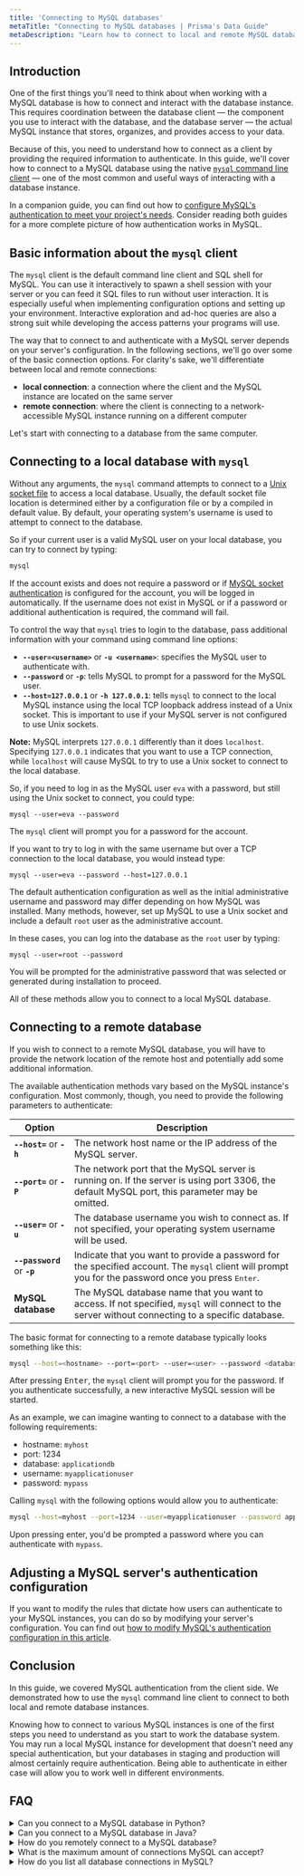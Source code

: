 ```yaml
---
title: 'Connecting to MySQL databases'
metaTitle: "Connecting to MySQL databases | Prisma's Data Guide"
metaDescription: "Learn how to connect to local and remote MySQL databases using the `mysql` client"
---
```


## Introduction

One of the first things you'll need to think about when working with a MySQL database is how to connect and interact with the database instance.  This requires coordination between the database client — the component you use to interact with the database, and the database server — the actual MySQL instance that stores, organizes, and provides access to your data.

Because of this, you need to understand how to connect as a client by providing the required information to authenticate.  In this guide, we'll cover how to connect to a MySQL database using the native [`mysql` command line client](https://dev.mysql.com/doc/refman/8.0/en/mysql.html) — one of the most common and useful ways of interacting with a database instance.

In a companion guide, you can find out how to [configure MySQL's authentication to meet your project's needs](/mysql/authentication-and-authorization/user-management-and-authentication).  Consider reading both guides for a more complete picture of how authentication works in MySQL.

## Basic information about the `mysql` client

The `mysql` client is the default command line client and SQL shell for MySQL.  You can use it interactively to spawn a shell session with your server or you can feed it SQL files to run without user interaction.  It is especially useful when implementing configuration options and setting up your environment.  Interactive exploration and ad-hoc queries are also a strong suit while developing the access patterns your programs will use.

The way that to connect to and authenticate with a MySQL server depends on your server's configuration.  In the following sections, we'll go over some of the basic connection options.  For clarity's sake, we'll differentiate between local and remote connections:

* **local connection**: a connection where the client and the MySQL instance are located on the same server 
* **remote connection**: where the client is connecting to a network-accessible MySQL instance running on a different computer

Let's start with connecting to a database from the same computer.

## Connecting to a local database with `mysql`

Without any arguments, the `mysql` command attempts to connect to a [Unix socket file](https://en.wikipedia.org/wiki/Unix_file_types) to access a local database.  Usually, the default socket file location is determined either by a configuration file or by a compiled in default value.  By default, your operating system's username is used to attempt to connect to the database.

So if your current user is a valid MySQL user on your local database, you can try to connect by typing:

```bash
mysql
```

If the account exists and does not require a password or if [MySQL socket authentication](https://dev.mysql.com/doc/refman/8.0/en/socket-pluggable-authentication.html) is configured for the account, you will be logged in automatically.  If the username does not exist in MySQL or if a password or additional authentication is required, the command will fail.

To control the way that `mysql` tries to login to the database, pass additional information with your command using command line options:

* **`--user=<username>`** or **`-u <username>`**: specifies the MySQL user to authenticate with.
* **`--password`** or **`-p`**: tells MySQL to prompt for a password for the MySQL user.
* **`--host=127.0.0.1`** or **`-h 127.0.0.1`**: tells `mysql` to connect to the local MySQL instance using the local TCP loopback address instead of a Unix socket.  This is important to use if your MySQL server is not configured to use Unix sockets.

**Note:** MySQL interprets `127.0.0.1` differently than it does `localhost`.  Specifying `127.0.0.1` indicates that you want to use a TCP connection, while `localhost` will cause MySQL to try to use a Unix socket to connect to the local database.

So, if you need to log in as the MySQL user `eva` with a password, but still using the Unix socket to connect, you could type:

```shell
mysql --user=eva --password
```

The `mysql` client will prompt you for a password for the account.

If you want to try to log in with the same username but over a TCP connection to the local database, you would instead type:

```shell
mysql --user=eva --password --host=127.0.0.1
```

The default authentication configuration as well as the initial administrative username and password may differ depending on how MySQL was installed.  Many methods, however, set up MySQL to use a Unix socket and include a default `root` user as the administrative account.

In these cases, you can log into the database as the `root` user by typing:

```shell
mysql --user=root --password
```

You will be prompted for the administrative password that was selected or generated during installation to proceed.

All of these methods allow you to connect to a local MySQL database.

## Connecting to a remote database

If you wish to connect to a remote MySQL database, you will have to provide the network location of the remote host and potentially add some additional information.

The available authentication methods vary based on the MySQL instance's configuration.  Most commonly, though, you need to provide the following parameters to authenticate:

| **Option** | **Description** |
| ---------- | --------------- |
| **`--host=`** or **`-h`** | The network host name or the IP address of the MySQL server. |
| **`--port=`** or **`-P`**| The network port that the MySQL server is running on.  If the server is using port 3306, the default MySQL port, this parameter may be omitted. |
| **`--user=`** or **`-u`** | The database username you wish to connect as.  If not specified, your operating system username will be used. |
| **`--password`** or **`-p`** | Indicate that you want to provide a password for the specified account.  The `mysql` client will prompt you for the password once you press <kbd>Enter</kbd>. |
| **MySQL database** | The MySQL database name that you want to access.  If not specified, `mysql` will connect to the server without connecting to a specific database. |

The basic format for connecting to a remote database typically looks something like this:

```bash
mysql --host=<hostname> --port=<port> --user=<user> --password <database>
```

After pressing <kbd>Enter</kbd>, the `mysql` client will prompt you for the password.  If you authenticate successfully, a new interactive MySQL session will be started.

As an example, we can imagine wanting to connect to a database with the following requirements:

* hostname: `myhost`
* port: 1234
* database: `applicationdb`
* username: `myapplicationuser`
* password: `mypass`

Calling `mysql` with the following options would allow you to authenticate:

```bash
mysql --host=myhost --port=1234 --user=myapplicationuser --password applicationdb
```

Upon pressing enter, you'd be prompted a password where you can authenticate with `mypass`.

## Adjusting a MySQL server's authentication configuration

If you want to modify the rules that dictate how users can authenticate to your MySQL instances, you can do so by modifying your server's configuration.  You can find out [how to modify MySQL's authentication configuration in this article](/mysql/authentication-and-authorization/user-management-and-authentication).

## Conclusion

In this guide, we covered MySQL authentication from the client side.  We demonstrated how to use the `mysql` command line client to connect to both local and remote database instances.

Knowing how to connect to various MySQL instances is one of the first steps you need to understand as you start to work the database system.  You may run a local MySQL instance for development that doesn't need any special authentication, but your databases in staging and production will almost certainly require authentication.  Being able to authenticate in either case will allow you to work well in different environments.

## FAQ

<details><summary>Can you connect to a MySQL database in Python?</summary>

Yes, you can connect to a MySQL database using Python. You will need to download the MySQL Python connector and use the `connect()` constructor.

MySQL provides a [developer guide](https://dev.mysql.com/doc/connector-python/en/connector-python-example-connecting.html) once the connector is downloaded.

</details>

<details><summary>Can you connect to a MySQL database in Java?</summary>

Yes, you can connect to a MySQL database using Java. You will need to download the MySQL Java connector.

MySQL provides an [installation guide](https://dev.mysql.com/doc/connector-j/5.1/en/connector-j-installing.html) for the connector and examples to get started.

</details>

<details><summary>How do you remotely connect to a MySQL database?</summary>

If you wish to connect to a remote MySQL database, you will have to provide the network location of the remote host and potentially add some additional information.

The available authentication methods vary base on the MySQL instance's configuration. Most commonly, though, you need to provide the following parameters to authenticate:

| Option | Description |
| ------ | ----------- |
| `--host=` or `-h` | The network host name or the IP address of the MySQL server |
| `--port` or `-P` | The network port that the MySQL server is running on. If the server is using port 3306, the default MySQL port, this parameter may be omitted. |
| `--user=` or `-u` | The database username you wish to connect as. If not specified, your operating system usernamme will be used. |
| `--password` or `-p` | Indicate that you want to provide a password for the specified account. The `mysql` client will prompt you for the password once you press <kbd>Enter</kbd>. |
| *MySQL database* | The MySQL database name that you want to access. If not specified, `mysql` will connect to the server without connecting to a specific database. |

</details>

<details><summary>What is the maximum amount of connections MySQL can accept?</summary>

The amount of connections MySQL can accept is controlled by the `max_connections` variable. By default this value is 151.

You can manually increase this value if needed, and your server has enough RAM to support the increased connections.

</details>

<details><summary>How do you list all database connections in MySQL?</summary>

There are a couple of ways to identify the number of connections on a MySQL database. The most common way is through `mysql` command line.

You can use the [`threads_connected`](https://dev.mysql.com/doc/refman/8.0/en/server-status-variables.html#statvar_Threads_connected) variable which shows an out put of the number of connections.

You can also use the [`show processlist`](https://dev.mysql.com/doc/refman/8.0/en/performance-schema-processlist-table.html) command which indicates the operations currently being performed by the set of threads executing within the server.

</details>
